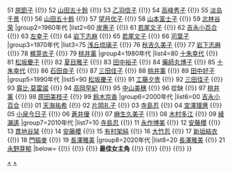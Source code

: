 {{Navbox
|name=藍絲帶獎最佳女主角
|title=[[藍絲帶獎 (電影)|{{white|藍絲帶獎}}]]最佳女主角
|basestyle=background-color:	#002FA7;color:white
|group1=1950年代
|list1=50 [[淡岛千景]] {{!}} 51 [[原節子]] {{!}} 52 [[山田五十鈴]] {{!}} 53 [[乙羽信子]] {{!}} 54 [[高峰秀子]] {{!}} 55 [[淡岛千景]] {{!}} 56 [[山田五十鈴]] {{!}} 57 [[望月优子]] {{!}} 58 [[山本富士子]] {{!}} 59 [[北林谷荣]]
|group2=1960年代
|list2=60 [[岸惠子]] {{!}} 61 [[若尾文子]] {{!}} 62 [[吉永小百合]] {{!}} 63 [[左幸子]] {{!}} 64 [[岩下志麻]] {{!}} 65 [[若尾文子]] {{!}} 66 [[司葉子]]
|group3=1970年代
|list3=75 [[浅丘琉璃子]] {{!}} 76 [[秋吉久美子]] {{!}} 77 [[岩下志麻]] {{!}} 78 [[梶芽衣子]] {{!}} 79 [[桃井薰]]
|group4=1980年代
|list4=80 [[十朱幸代]] {{!}} 81 [[松坂慶子]] {{!}} 82 [[夏目雅子]] {{!}} 83 [[田中裕子]] {{!}} 84 [[藥師丸博子]] {{!}} 85 [[十朱幸代]] {{!}} 86 [[石田良子]] {{!}} 87 [[三田佳子]] {{!}} 88 [[桃井薰]] {{!}} 89 [[田中好子]]
|group5=1990年代
|list5=90 [[松坂慶子]] {{!}} 91 [[工藤夕贵]] {{!}} 92 [[三田佳子]] {{!}} 93 [[露比·莫雷諾]] {{!}} 94 [[高岡早紀]] {{!}} 95 [[中山美穗]] {{!}} 96 從缺 {{!}} 97 [[桃井薰]] {{!}} 98 [[原田美枝子]] {{!}} 99 [[鈴木京香]]
|group6=2000年代
|list6=00 [[吉永小百合]] {{!}} 01 [[天海祐希]] {{!}} 02 [[片岡礼子]] {{!}} 03 [[寺岛忍|寺島忍]] {{!}} 04 [[宮澤理惠]] {{!}} 05 [[小泉今日子]] {{!}} 06 [[蒼井優]] {{!}} 07 [[麻生久美子]] {{!}} 08 [[木村多江]] {{!}} 09 [[綾瀨遙]]
|group7=2010年代
|list7=10 [[寺岛忍|寺島忍]] {{!}} 11 [[永作博美]] {{!}} 12 [[安藤櫻]] {{!}} 13 [[貫地谷栞]] {{!}} 14 [[安藤櫻]] {{!}} 15 [[有村架純]] {{!}} 16 [[大竹忍]] {{!}} 17 [[新垣結衣]] {{!}} 18 [[門脇麥]] {{!}} 19 [[长泽雅美|長澤雅美]]
|group8=2020年代
|list8=20 [[长泽雅美|長澤雅美]] {{!}} 21 [[永野芽郁]]
|below=[[:Template:藍絲帶獎最佳影片|{{white|最佳影片}}]] {{!}} [[:Template:藍絲帶獎最佳導演|{{white|最佳導演}}]] {{!}} [[:Template:藍絲帶獎最佳男主角|{{white|最佳男主角}}]] {{!}} '''最佳女主角''' {{!}} [[:Template:藍絲帶獎最佳男配角|{{white|最佳男配角}}]] {{!}} [[:Template:藍絲帶獎最佳女配角|{{white|最佳女配角}}]] {{!}} [[:Template:藍絲帶獎最佳新人|{{white|最佳新人}}]] {{!}} [[:Template:蓝丝带奖最佳外语片|{{white|最佳外语片}}]] 
}}<noinclude>
[[Category:藍絲帶獎 (電影)|+]]
[[Category:藍絲帶獎最佳女主角得主|+]]
</noinclude>